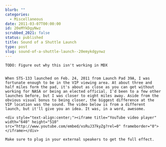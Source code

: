```yaml
---
blurb: ""
categories:
  - Miscellaneous
date: 2011-03-07T00:00:00
id: 20eMYkDgyNwz
scrubbed_2021: false
status: published
title: Sound of a Shuttle Launch
type: post
slug: sound-of-a-shuttle-launch--20emykdgynwz
---
```


```
TODO: Figure out why this isn't working in MDX


When STS-133 launched on Feb. 24, 2011 from Launch Pad 39A, I was fortunate enough to be in the VIP viewing area. At about three and half miles form the pad, it's about as close as you can get without working for NASA or being an elected official. I'd been to a few other launches before, but I was closer to eight miles away. Aside from the obvious visual bonus to being closer, the biggest difference at the VIP location was the sound. The video below is from a different launch, but it'll give you an idea. It was, in a word, awesome.

<div style="text-align:center;"><iframe title="YouTube video player" width="640" height="510" src="http://www.youtube.com/embed/xsRuJ37kyZg?rel=0" frameborder="0"> </iframe></div>

Make sure to plug in your external speakers to get the full effect.
```